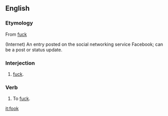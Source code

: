 ==English==

===Etymology===
From [[fuck]]

(Internet) An entry posted on the social networking service Facebook; can be a post or status update.

===Interjection===
{{en-interj}}

# {{vulgar}} {{Northern England}} [[fuck]].

===Verb===
{{en-verb}}

# {{vulgar}} {{Northern England}} To [[fuck]].

[[it:fook]]